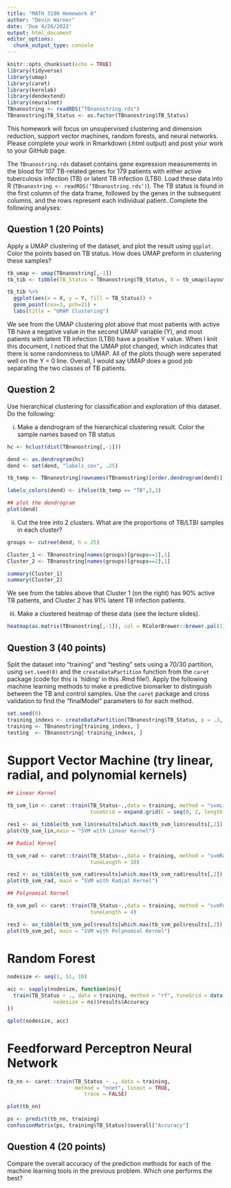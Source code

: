 ```yaml
---
title: "MATH 3190 Homework 8"
author: "Devin Warner"
date: 'Due 4/26/2022'
output: html_document
editor_options: 
  chunk_output_type: console
---
```


```r
knitr::opts_chunk$set(echo = TRUE)
library(tidyverse)
library(umap)
library(caret)
library(kernlab)
library(dendextend)
library(neuralnet)
TBnanostring <- readRDS("TBnanostring.rds")
TBnanostring$TB_Status <- as.factor(TBnanostring$TB_Status)
```

This homework will focus on unsupervised clustering and dimension reduction, support vector machines, random forests, and neural networks. Please complete your work in Rmarkdown (.html output) and post your work to your GitHub page.

The $\texttt{TBnanostring.rds}$ dataset contains gene expression measurements in the blood for 107 TB-related genes for 179 patients with either active tuberculosis infection (TB) or latent TB infection (LTBI). Load these data into R ($\texttt{TBnanostring <- readRDS(`TBnanostring.rds')}$). The TB status is found in the first column of the data frame, followed by the genes in the subsequent columns, and the rows represent each individual patient. Complete the following analyses:  


## Question 1 (20 Points)

Apply a UMAP clustering of the dataset, and plot the result using $\texttt{ggplot}$. Color the points based on TB status. How does UMAP preform in clustering these samples?

```r
tb_umap <- umap(TBnanostring[,-1])
tb_tib <- tibble(TB_Status = TBnanostring$TB_Status, X = tb_umap$layout[,1], Y = tb_umap$layout[,2])

tb_tib %>%
  ggplot(aes(x = X, y = Y, fill = TB_Status)) +
  geom_point(cex=3, pch=21) +
  labs(title = "UMAP Clustering")

```

We see from the UMAP clustering plot above that most patients with active TB have a negative value in the second UMAP variable (Y), and most patients with latent TB infection (LTBI) have a positive Y value. When I knit this document, I noticed that the UMAP plot changed, which indicates that there is some randomness to UMAP. All of the plots though were seperated well on the Y = 0 line. Overall, I would say UMAP does a good job separating the two classes of TB patients. 


## Question 2

Use hierarchical clustering for classification and exploration of this dataset. Do the following:

i) Make a dendrogram of the hierarchical clustering result. Color the sample names based on TB status

```r
hc <- hclust(dist(TBnanostring[,-1]))

dend <- as.dendrogram(hc)
dend <- set(dend, "labels_cex", .25)

tb_temp <- TBnanostring[rownames(TBnanostring)[order.dendrogram(dend)],1]

labels_colors(dend) <- ifelse(tb_temp == "TB",2,3)

## plot the dendrogram
plot(dend)

```


ii) Cut the tree into 2 clusters. What are the proportions of TB/LTBI samples in each cluster? 

```r
groups <- cutree(dend, h = 25)

Cluster_1 <- TBnanostring[names(groups)[groups==1],1]
Cluster_2 <- TBnanostring[names(groups)[groups==2],1]

summary(Cluster_1)
summary(Cluster_2)

```

We see from the tables above that Cluster 1 (on the right) has 90% active TB patients, and Cluster 2 has 91% latent TB infection patients. 

iii) Make a clustered heatmap of these data (see the lecture slides). 

```r
heatmap(as.matrix(TBnanostring[,-1]), col = RColorBrewer::brewer.pal(11, "Spectral"))
```

## Question 3 (40 points) 

Split the dataset into "training" and "testing" sets using a 70/30 partition, using $\texttt{set.seed(0)}$ and the $\texttt{createDataPartition}$ function from the $\texttt{caret}$ package (code for this is `hiding' in this .Rmd file!). Apply the following machine learning methods to make a predictive biomarker to distinguish between the TB and control samples. Use the $\texttt{caret}$ package and cross validation to find the "finalModel" parameters to for each method.  

```r
set.seed(0)
training_indexs <- createDataPartition(TBnanostring$TB_Status, p = .3, list = F)
training <- TBnanostring[training_indexs, ]
testing  <- TBnanostring[-training_indexs, ]
```

# Support Vector Machine (try linear, radial, and polynomial kernels)

```r
## Linear Kernel

tb_svm_lin <- caret::train(TB_Status~.,data = training, method = "svmLinear",
                           tuneGrid = expand.grid(C = seq(0, 2, length = 20)))

res1 <- as_tibble(tb_svm_lin$results[which.max(tb_svm_lin$results[,2]),])
plot(tb_svm_lin,main = "SVM with Linear Kernel")

```

```r
## Radial Kernel

tb_svm_rad <- caret::train(TB_Status~.,data = training, method = "svmRadial",
                           tuneLength = 10)

res2 <- as_tibble(tb_svm_rad$results[which.max(tb_svm_rad$results[,2]),])
plot(tb_svm_rad, main = "SVM with Radial Kernel")

```

```r
## Polynomial Kernel

tb_svm_pol <- caret::train(TB_Status~.,data = training, method = "svmPoly",
                           tuneLength = 4)

res3 <- as_tibble(tb_svm_pol$results[which.max(tb_svm_pol$results[,2]),])
plot(tb_svm_pol, main = "SVM with Polynomial Kernel")

```

# Random Forest 

```r
nodesize <- seq(1, 51, 10)

acc <- sapply(nodesize, function(ns){
  train(TB_Status ~ ., data = training, method = "rf", tuneGrid = data.frame(mtry = 2),
               nodesize = ns)$results$Accuracy
})

qplot(nodesize, acc)

```

# Feedforward Perceptron Neural Network

```r

tb_nn <- caret::train(TB_Status ~ ., data = training,
                      method = "nnet", linout = TRUE,
                         trace = FALSE)

plot(tb_nn)

ps <- predict(tb_nn, training)
confusionMatrix(ps, training$TB_Status)$overall["Accuracy"]
```
    
## Question 4 (20 points) 

Compare the overall accuracy of the prediction methods for each of the machine learning tools in the previous problem. Which one performs the best?  




